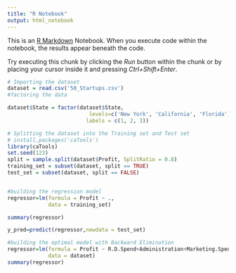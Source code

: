 ---
title: "R Notebook"
output: html_notebook
---

This is an [R Markdown](http://rmarkdown.rstudio.com) Notebook. When you execute code within the notebook, the results appear beneath the code. 

Try executing this chunk by clicking the *Run* button within the chunk or by placing your cursor inside it and pressing *Ctrl+Shift+Enter*. 

```{r}
# Importing the dataset
dataset = read.csv('50_Startups.csv')
#factoring the data

dataset$State = factor(dataset$State,
                          levels=c('New York', 'California', 'Florida'),
                         labels = c(1, 2, 3))

# Splitting the dataset into the Training set and Test set
# install.packages('caTools')
library(caTools)
set.seed(123)
split = sample.split(dataset$Profit, SplitRatio = 0.8)
training_set = subset(dataset, split == TRUE)
test_set = subset(dataset, split == FALSE)


#building the regression model
regressor=lm(formula = Profit ~ ., 
             data = training_set)

summary(regressor)
```
```{r}
y_pred=predict(regressor,newdata = test_set)
```
```{r}
#building the optimal model with Backward Elimination
regressor=lm(formula = Profit ~ R.D.Spend+Administration+Marketing.Spend+State, 
             data = dataset)
summary(regressor)
```


